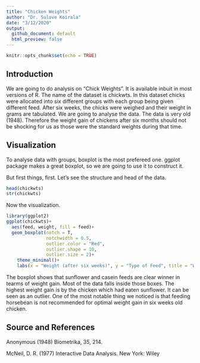 ---
title: "Chicken Weights"
author: "Dr. Sulove Koirala"
date: "3/12/2020"
output:
  github_document: default
  html_preview: false
---

```{r setup, include=FALSE}
knitr::opts_chunk$set(echo = TRUE)
```

## Introduction
We are going to do analysis on "Chick Weights". It is available inbuit in most versions of R. The name of the dataset is chickwts. In this dataset chicks were allocated into six different groups with each group being given different feed. After six weeks, the chicks were weighed and their weight in grams are tabulated. We are going to analyse the data. The data is very old (1948). Therefore the weight gain of chickens after six months should not be shocking for us as those were the standard weights during that time.  

## Visualization
To analyse data with groups, boxplot is the most prefereed one. ggplot package makes a great boxplot, so we are going to use it to construct it. 

But first things, first. Let's see the structure and head of the data. 

```{r}
head(chickwts)
str(chickwts)
```

Now the visualization. 

```{r message=FALSE}
library(ggplot2)
ggplot(chickwts)+
  aes(feed, weight, fill = feed)+ 
  geom_boxplot(notch = T,
               notchwidth = 0.5, 
               outlier.color = "Red",
               outlier.shape = 10,
               outlier.size = 2)+
    theme_minimal()+
    labs(x = "Weight (after six weeks)", y = "Type of Feed", title = "Weight of chickens on different feeds")
```

The boxplot shows that sunflower and casein feeds are clear winner in tearms of weight gain. Most of the data falls inside those boxes. The highest weight gain is by the chicken which had eaten sunflower. It can be seen as an outlier. One of the most notable thing we noticed is that feeding horsebean is not recommended for optimal weight gain in six weeks old chicken. 

## Source and References
Anonymous (1948) Biometrika, 35, 214.

McNeil, D. R. (1977) Interactive Data Analysis. New York: Wiley